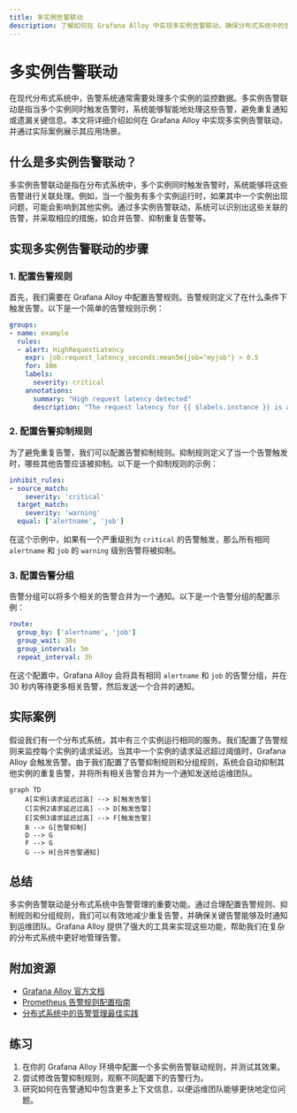 ```yaml
---
title: 多实例告警联动
description: 了解如何在 Grafana Alloy 中实现多实例告警联动，确保分布式系统中的告警能够协同工作。
---
```


# 多实例告警联动

在现代分布式系统中，告警系统通常需要处理多个实例的监控数据。多实例告警联动是指当多个实例同时触发告警时，系统能够智能地处理这些告警，避免重复通知或遗漏关键信息。本文将详细介绍如何在 Grafana Alloy 中实现多实例告警联动，并通过实际案例展示其应用场景。

## 什么是多实例告警联动？

多实例告警联动是指在分布式系统中，多个实例同时触发告警时，系统能够将这些告警进行关联处理。例如，当一个服务有多个实例运行时，如果其中一个实例出现问题，可能会影响到其他实例。通过多实例告警联动，系统可以识别出这些关联的告警，并采取相应的措施，如合并告警、抑制重复告警等。

## 实现多实例告警联动的步骤

### 1. 配置告警规则

首先，我们需要在 Grafana Alloy 中配置告警规则。告警规则定义了在什么条件下触发告警。以下是一个简单的告警规则示例：

```yaml
groups:
- name: example
  rules:
  - alert: HighRequestLatency
    expr: job:request_latency_seconds:mean5m{job="myjob"} > 0.5
    for: 10m
    labels:
      severity: critical
    annotations:
      summary: "High request latency detected"
      description: "The request latency for {{ $labels.instance }} is above 0.5 seconds."
```

### 2. 配置告警抑制规则

为了避免重复告警，我们可以配置告警抑制规则。抑制规则定义了当一个告警触发时，哪些其他告警应该被抑制。以下是一个抑制规则的示例：

```yaml
inhibit_rules:
- source_match:
    severity: 'critical'
  target_match:
    severity: 'warning'
  equal: ['alertname', 'job']
```

在这个示例中，如果有一个严重级别为 `critical` 的告警触发，那么所有相同 `alertname` 和 `job` 的 `warning` 级别告警将被抑制。

### 3. 配置告警分组

告警分组可以将多个相关的告警合并为一个通知。以下是一个告警分组的配置示例：

```yaml
route:
  group_by: ['alertname', 'job']
  group_wait: 30s
  group_interval: 5m
  repeat_interval: 3h
```

在这个配置中，Grafana Alloy 会将具有相同 `alertname` 和 `job` 的告警分组，并在 30 秒内等待更多相关告警，然后发送一个合并的通知。

## 实际案例

假设我们有一个分布式系统，其中有三个实例运行相同的服务。我们配置了告警规则来监控每个实例的请求延迟。当其中一个实例的请求延迟超过阈值时，Grafana Alloy 会触发告警。由于我们配置了告警抑制规则和分组规则，系统会自动抑制其他实例的重复告警，并将所有相关告警合并为一个通知发送给运维团队。

```mermaid
graph TD
    A[实例1请求延迟过高] --> B[触发告警]
    C[实例2请求延迟过高] --> D[触发告警]
    E[实例3请求延迟过高] --> F[触发告警]
    B --> G[告警抑制]
    D --> G
    F --> G
    G --> H[合并告警通知]
```

## 总结

多实例告警联动是分布式系统中告警管理的重要功能。通过合理配置告警规则、抑制规则和分组规则，我们可以有效地减少重复告警，并确保关键告警能够及时通知到运维团队。Grafana Alloy 提供了强大的工具来实现这些功能，帮助我们在复杂的分布式系统中更好地管理告警。

## 附加资源

- [Grafana Alloy 官方文档](https://grafana.com/docs/alloy/latest/)
- [Prometheus 告警规则配置指南](https://prometheus.io/docs/prometheus/latest/configuration/alerting_rules/)
- [分布式系统中的告警管理最佳实践](https://www.example.com/distributed-alerting-best-practices)

## 练习

1. 在你的 Grafana Alloy 环境中配置一个多实例告警联动规则，并测试其效果。
2. 尝试修改告警抑制规则，观察不同配置下的告警行为。
3. 研究如何在告警通知中包含更多上下文信息，以便运维团队能够更快地定位问题。
